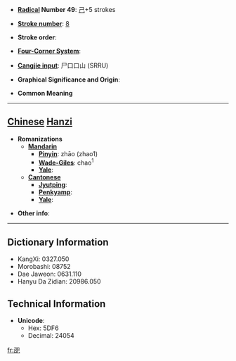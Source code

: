 * '''[[Wiktionary:Chinese radical index| Radical]] Number 49''': [[Wiktionary:Chinese radical index 己|己]]+5 strokes

* '''[[Wiktionary:Chinese total strokes index|Stroke number]]''': [[Wiktionary:Chinese total strokes index 8|8]]

* '''Stroke order''': 

* '''[[Wiktionary:Chinese four corner index|Four-Corner System]]''': 

* '''[[Wiktionary:Chinese Cangjie index|Cangjie input]]''': 尸口口山 (SRRU)

* '''Graphical Significance and Origin''': 

* '''Common Meaning'''

----

== [[Chinese]] [[Hanzi]] ==

* '''Romanizations'''
** '''[[Mandarin]]'''
*** '''[[Pinyin]]''': zhāo (zhao1)
*** '''[[Wade-Giles]]''': chao<sup>1</sup>
*** '''[[Yale]]''': 
** '''[[Cantonese]]'''
*** '''[[Jyutping]]''':
*** '''[[Penkyamp]]''': 
*** '''[[Yale]]''': 

* '''Other info''': 

----

== Dictionary Information ==

* KangXi: 0327.050
* Morobashi: 08752
* Dae Jaweon: 0631.110
* Hanyu Da Zidian: 20986.050

== Technical Information ==

* '''Unicode''':
** Hex: 5DF6
** Decimal: 24054

[[fr:巶]]